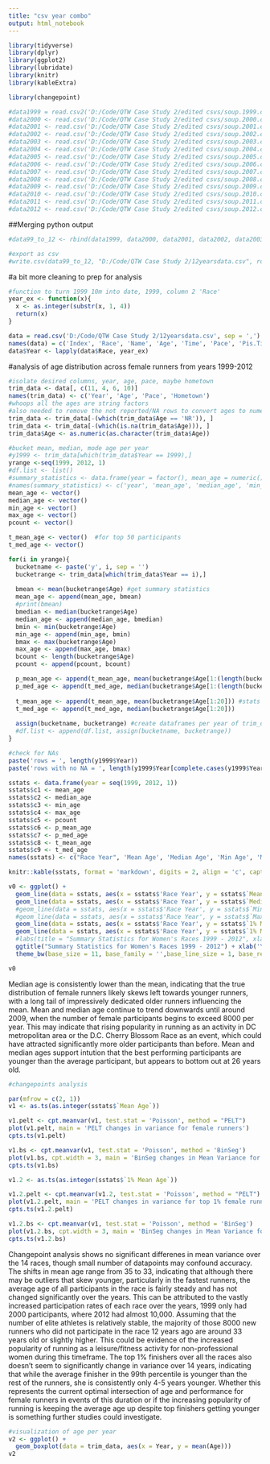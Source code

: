 ```yaml
---
title: "csv year combo"
output: html_notebook
---
```


```r
library(tidyverse)
library(dplyr)
library(ggplot2)
library(lubridate)
library(knitr)
library(kableExtra)

library(changepoint)
```

```r
#data1999 = read.csv2('D:/Code/QTW Case Study 2/edited csvs/soup.1999.csv', sep = ',')
#data2000 <- read.csv('D:/Code/QTW Case Study 2/edited csvs/soup.2000.csv', sep = ',')
#data2001 <- read.csv('D:/Code/QTW Case Study 2/edited csvs/soup.2001.csv', sep = ',')
#data2002 <- read.csv('D:/Code/QTW Case Study 2/edited csvs/soup.2002.csv', sep = ',')
#data2003 <- read.csv('D:/Code/QTW Case Study 2/edited csvs/soup.2003.csv', sep = ',')
#data2004 <- read.csv('D:/Code/QTW Case Study 2/edited csvs/soup.2004.csv', sep = ',')
#data2005 <- read.csv('D:/Code/QTW Case Study 2/edited csvs/soup.2005.csv', sep = ',')
#data2006 <- read.csv('D:/Code/QTW Case Study 2/edited csvs/soup.2006.csv', sep = ',')
#data2007 <- read.csv('D:/Code/QTW Case Study 2/edited csvs/soup.2007.csv', sep = ',')
#data2008 <- read.csv('D:/Code/QTW Case Study 2/edited csvs/soup.2008.csv', sep = ',')
#data2009 <- read.csv('D:/Code/QTW Case Study 2/edited csvs/soup.2009.csv', sep = ',')
#data2010 <- read.csv('D:/Code/QTW Case Study 2/edited csvs/soup.2010.csv', sep = ',')
#data2011 <- read.csv('D:/Code/QTW Case Study 2/edited csvs/soup.2011.csv', sep = ',')
#data2012 <- read.csv('D:/Code/QTW Case Study 2/edited csvs/soup.2012.csv', sep = ',')
```
##Merging python output
```r
#data99_to_12 <- rbind(data1999, data2000, data2001, data2002, data2003, data2004, data2005, data2006, data2007, data2008, data2009, data2010, data2011, data2012)
```

```r
#export as csv
#write.csv(data99_to_12, "D:/Code/QTW Case Study 2/12yearsdata.csv", row.names = TRUE)
```

#a bit more cleaning to prep for analysis
```r
#function to turn 1999 10m into date, 1999, column 2 'Race'
year_ex <- function(x){
  x <- as.integer(substr(x, 1, 4))
  return(x)
}
```

```r
data = read.csv('D:/Code/QTW Case Study 2/12yearsdata.csv', sep = ',')
names(data) = c('Index', 'Race', 'Name', 'Age', 'Time', 'Pace', 'Pis.Tis', 'Division', 'PiD.TiD', 'Hometown')
data$Year <- lapply(data$Race, year_ex)
```

#analysis of age distribution across female runners from years 1999-2012

```r
#isolate desired columns, year, age, pace, maybe hometown
trim_data <- data[, c(11, 4, 6, 10)]
names(trim_data) <- c('Year', 'Age', 'Pace', 'Hometown')
#whoops all the ages are string factors
#also needed to remove the not reported/NA rows to convert ages to numeric
trim_data <- trim_data[-(which(trim_data$Age == 'NR')), ]
trim_data <- trim_data[-(which(is.na(trim_data$Age))), ]
trim_data$Age <- as.numeric(as.character(trim_data$Age))
```

```r
#bucket mean, median, mode age per year
#y1999 <- trim_data[which(trim_data$Year == 1999),]
yrange <-seq(1999, 2012, 1)
#df.list <- list()
#summary_statistics <- data.frame(year = factor(), mean_age = numeric() , median_age = numeric() , min_age = numeric(), max_age <- numeric())
#names(summary_statistics) <- c('year', 'mean_age', 'median_age', 'min_age', 'max_age') #not sure why the column names default to extra ellipses
mean_age <- vector()
median_age <- vector()
min_age <- vector()
max_age <- vector()
pcount <- vector()

t_mean_age <- vector()  #for top 50 participants
t_med_age <- vector()

for(i in yrange){
  bucketname <- paste('y', i, sep = '')
  bucketrange <- trim_data[which(trim_data$Year == i),]
  
  bmean <- mean(bucketrange$Age) #get summary statistics 
  mean_age <- append(mean_age, bmean)
  #print(bmean)
  bmedian <- median(bucketrange$Age)
  median_age <- append(median_age, bmedian)
  bmin <- min(bucketrange$Age)
  min_age <- append(min_age, bmin)
  bmax <- max(bucketrange$Age)
  max_age <- append(max_age, bmax)
  bcount <- length(bucketrange$Age)
  pcount <- append(pcount, bcount)

  p_mean_age <- append(t_mean_age, mean(bucketrange$Age[1:(length(bucketrange$Age)*.01)])) #stats for the top 5% of finishers
  p_med_age <- append(t_med_age, median(bucketrange$Age[1:(length(bucketrange$Age)*.01)]))
  
  t_mean_age <- append(t_mean_age, mean(bucketrange$Age[1:20])) #stats for the top 20 finishers
  t_med_age <- append(t_med_age, median(bucketrange$Age[1:20]))
  
  assign(bucketname, bucketrange) #create dataframes per year of trim_data
  #df.list <- append(df.list, assign(bucketname, bucketrange))
}
```

```r
#check for NAs
paste('rows = ', length(y1999$Year))
paste('rows with no NA = ', length(y1999$Year[complete.cases(y1999$Year)]))
```

```r
sstats <- data.frame(year = seq(1999, 2012, 1))
sstats$c1 <- mean_age
sstats$c2 <- median_age
sstats$c3 <- min_age
sstats$c4 <- max_age
sstats$c5 <- pcount
sstats$c6 <- p_mean_age
sstats$c7 <- p_med_age
sstats$c8 <- t_mean_age
sstats$c9 <- t_med_age
names(sstats) <- c("Race Year", 'Mean Age', 'Median Age', 'Min Age', 'Max Age', 'Participant count', "1% Mean Age", "1% Median Age", "Top 20 Mean Age", 'Top 20 Median Age')

```

```r
knitr::kable(sstats, format = 'markdown', digits = 2, align = 'c', caption = "Summary Statistics for Women's Races 1999 - 2012")
```

```r
v0 <- ggplot() +
  geom_line(data = sstats, aes(x = sstats$'Race Year', y = sstats$`Mean Age`, col = 'Mean Age'))+
  geom_line(data = sstats, aes(x = sstats$'Race Year', y = sstats$`Median Age`, col = 'Median Age'))+
  #geom_line(data = sstats, aes(x = sstats$'Race Year', y = sstats$`Min Age`, col = 'Min Age'))+
  #geom_line(data = sstats, aes(x = sstats$'Race Year', y = sstats$`Max Age`, col = 'Max Age'))+
  geom_line(data = sstats, aes(x = sstats$'Race Year', y = sstats$`1% Mean Age`, col = 'Top 1% Mean Age'))+
  geom_line(data = sstats, aes(x = sstats$'Race Year', y = sstats$`1% Median Age`, col = 'Top 1% Median Age'))+
  #labs(title = "Summary Statistics for Women's Races 1999 - 2012", xlab = 'Year', ylab = 'Age')
  ggtitle("Summary Statistics for Women's Races 1999 - 2012") + xlab('Year') + ylab('Age') + labs(col = 'Statistics') +
  theme_bw(base_size = 11, base_family = '',base_line_size = 1, base_rect_size = 1)

v0
```
Median age is consistently lower than the mean, indicating that the true distribution of female runners likely skews left towards younger runners, with a long tail of impressively dedicated older runners influencing the mean. Mean and median age continue to trend downwards until around 2009, when the number of female participants begins to exceed 8000 per year. This may indicate that rising popularity in running as an activity in DC metropolitan area or the D.C. Cherry Blossom Race as an event, which could have attracted significantly more older participants than before. 
Mean and median ages support intution that the best performing participants are younger than the average participant, but appears to bottom out at 26 years old. 
```r
#changepoints analysis

par(mfrow = c(2, 1))
v1 <- as.ts(as.integer(sstats$`Mean Age`))

v1.pelt <- cpt.meanvar(v1, test.stat = 'Poisson', method = "PELT")
plot(v1.pelt, main = 'PELT changes in variance for female runners')
cpts.ts(v1.pelt)

v1.bs <- cpt.meanvar(v1, test.stat = 'Poisson', method = 'BinSeg')
plot(v1.bs, cpt.width = 3, main = 'BinSeg changes in Mean Variance for female runners')
cpts.ts(v1.bs)

v1.2 <- as.ts(as.integer(sstats$`1% Mean Age`))

v1.2.pelt <- cpt.meanvar(v1.2, test.stat = 'Poisson', method = "PELT")
plot(v1.2.pelt, main = 'PELT changes in variance for top 1% female runners')
cpts.ts(v1.2.pelt)

v1.2.bs <- cpt.meanvar(v1, test.stat = 'Poisson', method = 'BinSeg')
plot(v1.2.bs, cpt.width = 3, main = 'BinSeg changes in Mean Variance for top 1% female runners')
cpts.ts(v1.2.bs)
```

Changepoint analysis shows no significant differenes in mean variance over the 14 races, though small number of datapoints may confound accuracy. The shifts in mean age range from 35 to 33, indicating that although there may be outliers that skew younger, particularly in the fastest runners, the average age of all participants in the race is fairly steady and has not changed significantly over the years. This can be attributed to the vastly increased participation rates of each race over the years, 1999 only had 2000 participants, where 2012 had almost 10,000. Assuming that the number of elite athletes is relatively stable, the majority of those 8000 new runners who did not participate in the race 12 years ago are around 33 years old or slightly higher. This could be evidence of the increased popularity of running as a leisure/fitness activity for non-professional women during this timeframe. 
The top 1% finishers over all the races also doesn't seem to significantly change in variance over 14 years, indicating that while the average finisher in the 99th percentile is younger than the rest of the runners, she is consistently only 4-5 years younger. Whether this represents the current optimal intersection of age and performance for female runners in events of this duration or if the increasing popularity of running is keeping the average age up despite top finishers getting younger is something further studies could investigate. 

```r
#visualization of age per year
v2 <- ggplot() +
  geom_boxplot(data = trim_data, aes(x = Year, y = mean(Age)))
v2
```



